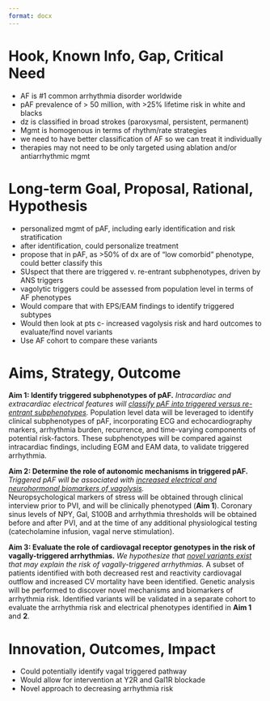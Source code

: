 ```yaml
---
format: docx
---
```


# Hook, Known Info, Gap, Critical Need

- AF is #1 common arrhythmia disorder worldwide
- pAF prevalence of > 50 million, with >25% lifetime risk in white and blacks
- dz is classified in broad strokes (paroxysmal, persistent, permanent)
- Mgmt is homogenous in terms of rhythm/rate strategies
- we need to have better classification of AF so we can treat it individually
- therapies may not need to be only targeted using ablation and/or antiarrhythmic mgmt

# Long-term Goal, Proposal, Rational, Hypothesis

- personalized mgmt of pAF, including early identification and risk stratification
- after identification, could personalize treatment
- propose that in pAF, as >50% of dx are of "low comorbid" phenotype, could better classify this
- SUspect that there are triggered v. re-entrant subphenotypes, driven by ANS triggers
- vagolytic triggers could be assessed from population level in terms of AF phenotypes
- Would compare that with EPS/EAM findings to identify triggered subtypes
- Would then look at pts c- increased vagolysis risk and hard outcomes to evaluate/find novel variants
- Use AF cohort to compare these variants

# Aims, Strategy, Outcome

__Aim 1: Identify triggered subphenotypes of pAF.__ 
*Intracardiac and extracardiac electrical features will [classify pAF into triggered versus re-entrant subphenotypes]{.underline}.* 
Population level data will be leveraged to identify clinical subphenotypes of pAF, incorporating ECG and echocardiography markers, arrhythmia burden, recurrence, and time-varying components of potential risk-factors.
These subphenotypes will be compared against intracardiac findings, including EGM and EAM data, to validate triggered arrhythmia.

__Aim 2: Determine the role of autonomic mechanisms in triggered pAF.__ 
*Triggered pAF will be associated with [increased electrical and neurohormonal biomarkers of vagolysis]{.underline}.*  
Neuropsychological markers of stress will be obtained through clinical interview prior to PVI, and will be clinically phenotyped (__Aim 1__).
Coronary sinus levels of NPY, Gal, S100B and arrhythmia thresholds will be obtained before and after PVI, and at the time of any additional physiological testing (catecholamine infusion, vagal nerve stimulation).

__Aim 3: Evaluate the role of cardiovagal receptor genotypes in the risk of vagally-triggered arrhythmias.__
*We hypothesize that [novel variants exist]{.underline} that may explain the risk of vagally-triggered arrhythmias.*
A subset of patients identified with both decreased rest and reactivity cardiovagal outflow and increased CV mortality have been identified. 
Genetic analysis will be performed to discover novel mechanisms and biomarkers of arrhythmia risk.
Identified variants will be validated in a separate cohort to evaluate the arrhythmia risk and electrical phenotypes identified in __Aim 1__ and __2__.

# Innovation, Outcomes, Impact

- Could potentially identify vagal triggered pathway 
- Would allow for intervention at Y2R and Gal1R blockade
- Novel approach to decreasing arrhythmia risk
